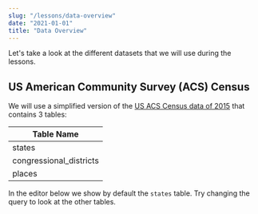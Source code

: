 ```yaml
---
slug: "/lessons/data-overview"
date: "2021-01-01"
title: "Data Overview"
---
```



Let's take a look at the different datasets that we will use during the lessons.

## US American Community Survey (ACS) Census

We will use a simplified version of the [US ACS Census data of 2015](https://www.census.gov/programs-surveys/acs/technical-documentation/table-and-geography-changes/2015/1-year.html)
that contains 3 tables:

| Table Name              |
| ----------------------- |
| states                  |
| congressional_districts |
| places                  |

In the editor below we show by default the `states` table.
Try changing the query to look at the other tables.

<SQLSection defaultValue="SELECT * FROM states" autoRun={true}></SQLSection>

